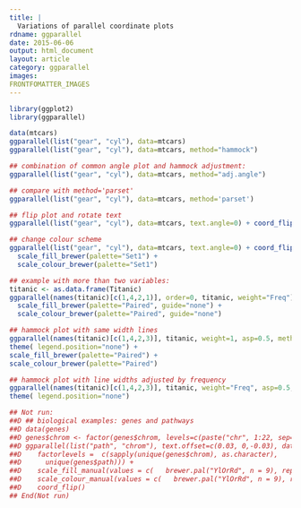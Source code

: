 ---
title: |
  Variations of parallel coordinate plots
rdname: ggparallel
date: 2015-06-06
output: html_document
layout: article
category: ggparallel
images:
FRONTFOMATTER_IMAGES
---

```{r, echo = FALSE, message = FALSE}
library(ggplot2)
library(ggparallel)
```

```{r ggparallel, cache = TRUE}
data(mtcars)
ggparallel(list("gear", "cyl"), data=mtcars)
ggparallel(list("gear", "cyl"), data=mtcars, method="hammock")

## combination of common angle plot and hammock adjustment:
ggparallel(list("gear", "cyl"), data=mtcars, method="adj.angle")

## compare with method='parset'
ggparallel(list("gear", "cyl"), data=mtcars, method='parset')

## flip plot and rotate text
ggparallel(list("gear", "cyl"), data=mtcars, text.angle=0) + coord_flip()

## change colour scheme
ggparallel(list("gear", "cyl"), data=mtcars, text.angle=0) + coord_flip() +
  scale_fill_brewer(palette="Set1") +
  scale_colour_brewer(palette="Set1")

## example with more than two variables:
titanic <- as.data.frame(Titanic)
ggparallel(names(titanic)[c(1,4,2,1)], order=0, titanic, weight="Freq") +
  scale_fill_brewer(palette="Paired", guide="none") +
  scale_colour_brewer(palette="Paired", guide="none")

## hammock plot with same width lines
ggparallel(names(titanic)[c(1,4,2,3)], titanic, weight=1, asp=0.5, method="hammock", ratio=0.2, order=c(0,0)) +
theme( legend.position="none") +
scale_fill_brewer(palette="Paired") +
scale_colour_brewer(palette="Paired")

## hammock plot with line widths adjusted by frequency
ggparallel(names(titanic)[c(1,4,2,3)], titanic, weight="Freq", asp=0.5, method="hammock", order=c(0,0)) +
theme( legend.position="none")

## Not run: 
##D ## biological examples: genes and pathways
##D data(genes)
##D genes$chrom <- factor(genes$chrom, levels=c(paste("chr", 1:22, sep=""), "chrX", "chrY"))
##D ggparallel(list("path", "chrom"), text.offset=c(0.03, 0,-0.03), data = genes,  width=0.1, order=c(1,0), text.angle=0, color="white",
##D    factorlevels =  c(sapply(unique(genes$chrom), as.character),
##D      unique(genes$path))) +
##D    scale_fill_manual(values = c(   brewer.pal("YlOrRd", n = 9), rep("grey80", 24)), guide="none") +
##D    scale_colour_manual(values = c(   brewer.pal("YlOrRd", n = 9), rep("grey80", 24)), guide="none") +
##D    coord_flip()
## End(Not run)



```